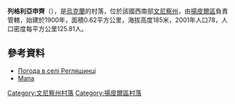 {{coord|48|22|48|N|28|14|3|E|scale:30000|display=title}}

'''列格利亞申齊'''（{{lang-uk|Регляшинці}}），是[[烏克蘭|烏克蘭]]的村落，位於該國西南部[[文尼察州|文尼察州]]，由[[揚皮爾區|揚皮爾區]]負責管轄，始建於1900年，面積0.62平方公里，海拔高度185米，2001年人口78，人口密度每平方公里125.81人。

==參考資料==
* [http://weather.in.ua/ua/vinnickaja/22193 Погода в селі Регляшинці] {{Wayback|url=http://weather.in.ua/ua/vinnickaja/22193 |date=20111220071013 }}
* [http://uamaps.com/ukraine-map/vinnitskaya/yampolskiy/reglyashintsy/ Мапа] {{Wayback|url=http://uamaps.com/ukraine-map/vinnitskaya/yampolskiy/reglyashintsy/ |date=20080619025112 }}

[[Category:文尼察州村落|Category:文尼察州村落]]
[[Category:揚皮爾區村落|Category:揚皮爾區村落]]


{{Vinnytsia-geo-stub}}